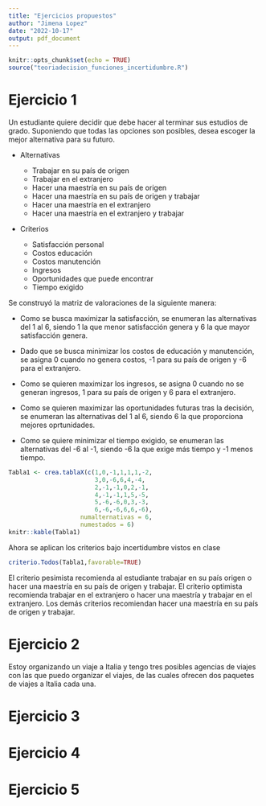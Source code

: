 ```yaml
---
title: "Ejercicios propuestos"
author: "Jimena Lopez"
date: "2022-10-17"
output: pdf_document
---
```


```r
knitr::opts_chunk$set(echo = TRUE)
source("teoriadecision_funciones_incertidumbre.R")
```

# Ejercicio 1

Un estudiante quiere decidir que debe hacer al terminar sus estudios de grado. Suponiendo que todas las opciones son posibles, desea escoger la mejor alternativa para su futuro.

* Alternativas

  - Trabajar en su país de origen
  - Trabajar en el extranjero
  - Hacer una maestría en su país de origen
  - Hacer una maestría en su país de origen y trabajar 
  - Hacer una maestría en el extranjero
  - Hacer una maestría en el extranjero y trabajar

* Criterios

  - Satisfacción personal
  - Costos educación
  - Costos manutención
  - Ingresos
  - Oportunidades que puede encontrar
  - Tiempo exigido
  
Se construyó la matriz de valoraciones de la siguiente manera:

* Como se busca maximizar la satisfacción, se enumeran las alternativas del 1 al 6, siendo 1 la que menor satisfacción genera y 6 la que mayor satisfacción genera.

* Dado que se busca minimizar los costos de educación y manutención, se asigna 0 cuando no genera costos, -1 para su país de origen y -6 para el extranjero.

* Como se quieren maximizar los ingresos, se asigna 0 cuando no se generan ingresos, 1 para su país de origen y 6 para el extranjero.

* Como se quieren maximizar las oportunidades futuras tras la decisión, se enumeran las alternativas del 1 al 6, siendo 6 la que proporciona mejores oprtunidades.

* Como se quiere minimizar el tiempo exigido, se enumeran las alternativas del -6 al -1, siendo -6 la que exige más tiempo y -1 menos tiempo.

```r
Tabla1 <- crea.tablaX(c(1,0,-1,1,1,1,-2,
                        3,0,-6,6,4,-4,
                        2,-1,-1,0,2,-1,
                        4,-1,-1,1,5,-5,
                        5,-6,-6,0,3,-3,
                        6,-6,-6,6,6,-6),
                    numalternativas = 6,
                    numestados = 6)
knitr::kable(Tabla1)
```

Ahora se aplican los criterios bajo incertidumbre vistos en clase

```r
criterio.Todos(Tabla1,favorable=TRUE)
```

El criterio pesimista recomienda al estudiante trabajar en su país origen o hacer una maestría en su país de origen y trabajar. El criterio optimista recomienda trabajar en el extranjero o hacer una maestría y trabajar en el extranjero. Los demás criterios recomiendan hacer una maestría en su país de origen y trabajar.

# Ejercicio 2
Estoy organizando un viaje a Italia y tengo tres posibles agencias de viajes con 
las que puedo organizar el viajes, de las cuales ofrecen dos paquetes de viajes 
a Italia cada una.



# Ejercicio 3

# Ejercicio 4

# Ejercicio 5

